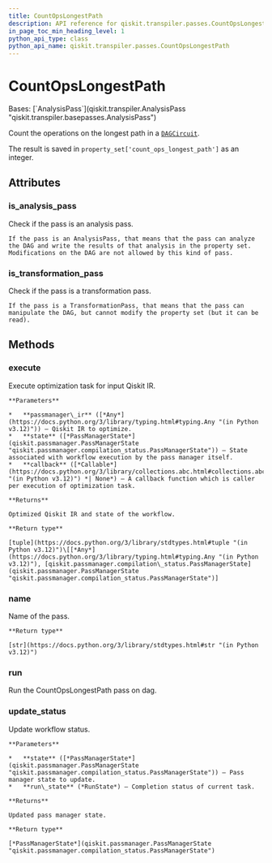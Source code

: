 ```yaml
---
title: CountOpsLongestPath
description: API reference for qiskit.transpiler.passes.CountOpsLongestPath
in_page_toc_min_heading_level: 1
python_api_type: class
python_api_name: qiskit.transpiler.passes.CountOpsLongestPath
---
```


# CountOpsLongestPath

<Class id="qiskit.transpiler.passes.CountOpsLongestPath" isDedicatedPage={true} github="https://github.com/Qiskit/qiskit/tree/stable/1.0/qiskit/transpiler/passes/analysis/count_ops_longest_path.py#L18-L26" signature="qiskit.transpiler.passes.CountOpsLongestPath(*args, **kwargs)" modifiers="class">
  Bases: [`AnalysisPass`](qiskit.transpiler.AnalysisPass "qiskit.transpiler.basepasses.AnalysisPass")

  Count the operations on the longest path in a [`DAGCircuit`](qiskit.dagcircuit.DAGCircuit "qiskit.dagcircuit.DAGCircuit").

  The result is saved in `property_set['count_ops_longest_path']` as an integer.

  ## Attributes

  ### is\_analysis\_pass

  <Attribute id="qiskit.transpiler.passes.CountOpsLongestPath.is_analysis_pass">
    Check if the pass is an analysis pass.

    If the pass is an AnalysisPass, that means that the pass can analyze the DAG and write the results of that analysis in the property set. Modifications on the DAG are not allowed by this kind of pass.
  </Attribute>

  ### is\_transformation\_pass

  <Attribute id="qiskit.transpiler.passes.CountOpsLongestPath.is_transformation_pass">
    Check if the pass is a transformation pass.

    If the pass is a TransformationPass, that means that the pass can manipulate the DAG, but cannot modify the property set (but it can be read).
  </Attribute>

  ## Methods

  ### execute

  <Function id="qiskit.transpiler.passes.CountOpsLongestPath.execute" github="https://github.com/Qiskit/qiskit/tree/stable/1.0/qiskit/passmanager/base_tasks.py#L72-L118" signature="execute(passmanager_ir, state, callback=None)">
    Execute optimization task for input Qiskit IR.

    **Parameters**

    *   **passmanager\_ir** ([*Any*](https://docs.python.org/3/library/typing.html#typing.Any "(in Python v3.12)")) – Qiskit IR to optimize.
    *   **state** ([*PassManagerState*](qiskit.passmanager.PassManagerState "qiskit.passmanager.compilation_status.PassManagerState")) – State associated with workflow execution by the pass manager itself.
    *   **callback** ([*Callable*](https://docs.python.org/3/library/collections.abc.html#collections.abc.Callable "(in Python v3.12)") *| None*) – A callback function which is caller per execution of optimization task.

    **Returns**

    Optimized Qiskit IR and state of the workflow.

    **Return type**

    [tuple](https://docs.python.org/3/library/stdtypes.html#tuple "(in Python v3.12)")\[[*Any*](https://docs.python.org/3/library/typing.html#typing.Any "(in Python v3.12)"), [qiskit.passmanager.compilation\_status.PassManagerState](qiskit.passmanager.PassManagerState "qiskit.passmanager.compilation_status.PassManagerState")]
  </Function>

  ### name

  <Function id="qiskit.transpiler.passes.CountOpsLongestPath.name" github="https://github.com/Qiskit/qiskit/tree/stable/1.0/qiskit/passmanager/base_tasks.py#L68-L70" signature="name()">
    Name of the pass.

    **Return type**

    [str](https://docs.python.org/3/library/stdtypes.html#str "(in Python v3.12)")
  </Function>

  ### run

  <Function id="qiskit.transpiler.passes.CountOpsLongestPath.run" github="https://github.com/Qiskit/qiskit/tree/stable/1.0/qiskit/transpiler/passes/analysis/count_ops_longest_path.py#L24-L26" signature="run(dag)">
    Run the CountOpsLongestPath pass on dag.
  </Function>

  ### update\_status

  <Function id="qiskit.transpiler.passes.CountOpsLongestPath.update_status" github="https://github.com/Qiskit/qiskit/tree/stable/1.0/qiskit/passmanager/base_tasks.py#L120-L138" signature="update_status(state, run_state)">
    Update workflow status.

    **Parameters**

    *   **state** ([*PassManagerState*](qiskit.passmanager.PassManagerState "qiskit.passmanager.compilation_status.PassManagerState")) – Pass manager state to update.
    *   **run\_state** (*RunState*) – Completion status of current task.

    **Returns**

    Updated pass manager state.

    **Return type**

    [*PassManagerState*](qiskit.passmanager.PassManagerState "qiskit.passmanager.compilation_status.PassManagerState")
  </Function>
</Class>

